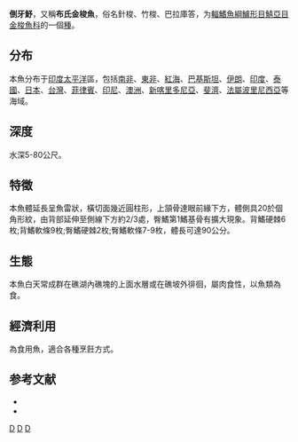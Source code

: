 {{Speciesbox
| taxon = Sphyraena putnamae
| status = NE
| status_system = IUCN3.1
| image = Sphyraena putnamae.jpg
| binomial_authority = [[Jordan|Jordan]] & [[Seale|Seale]], 1905
| synonyms = *''Sphyraena raghava''<br /><small>Chaudhuri, 1917</small>
*''Sphyraena bleekeri''<br /><small>Williams, 1959</small>
}}

'''倒牙魣'''，又稱'''布氏金梭魚'''，俗名針梭、竹梭、巴拉庫答，为[[輻鰭魚綱|輻鰭魚綱]][[鱸形目|鱸形目]][[鯖亞目|鯖亞目]][[金梭魚科|金梭魚科]]的一個[[種|種]]。

==分布==
本魚分布于[[印度|印度]][[太平洋|太平洋]]區，包括[[南非|南非]]、[[東非|東非]]、[[紅海|紅海]]、[[巴基斯坦|巴基斯坦]]、[[伊朗|伊朗]]、[[印度|印度]]、[[泰國|泰國]]、[[日本|日本]]、[[台灣|台灣]]、[[菲律賓|菲律賓]]、[[印尼|印尼]]、[[澳洲|澳洲]]、[[新喀里多尼亞|新喀里多尼亞]]、[[斐濟|斐濟]]、[[法屬波里尼西亞|法屬波里尼西亞]]等海域。

==深度==
水深5-80公尺。

==特徵==
本魚體延長呈魚雷狀，橫切面幾近圓柱形，上頷骨達眼前緣下方，體側具20於個角形紋，由背部延伸至側線下方約2/3處，臀鰭第1鰭基骨有擴大現象。背鰭硬棘6枚;背鰭軟條9枚;臀鰭硬棘2枚;臀鰭軟條7-9枚，體長可達90公分。

==生態==
本魚白天常成群在礁湖內礁塊的上面水層或在礁坡外徘徊，屬肉食性，以魚類為食。

==經濟利用==
為食用魚，適合各種烹飪方式。

== 参考文献 ==
{{reflist}}
*{{FishBase_species|genus=Sphyraena|species=putnamae|year=2011|month=12}}
* {{TaiBNET| zh=布氏金梭魚 | id=382650 | binomial=Sphyraena putnamae | authority=Jordan & Seale 1905 | var= | accessdate=2013-01-24}}

{{taxonbar}}
[[Category:_1905年描述的鱼类|D]]
[[Category:食用鱼|D]]
[[Category:魣屬|D]]